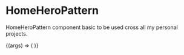
<Meta
  title="Patterns/mariosouto.com/HomeHeroPattern"
  component={HomeHeroPattern}
  argTypes={{}}
/>

# HomeHeroPattern

HomeHeroPattern component basic to be used cross all my personal projects.

<ArgsTable of={HomeHeroPattern} />

<Canvas>
  <Story
    name="HomeHeroPattern Component"
    args={{
      ...HomeHeroPattern.defaultProps,
    }}
  >
    {(args) => (
      <HomeHeroPattern {...args} />
    )} 
  </Story>
</Canvas>
